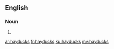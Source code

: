 ==English==

===Noun===
{{head|en|plural}}

# {{plural of|hayduck|lang=en}}

[[ar:hayducks]]
[[fr:hayducks]]
[[ku:hayducks]]
[[my:hayducks]]